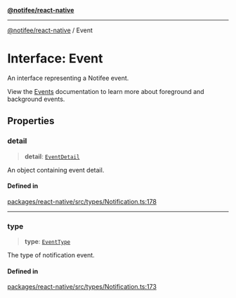 [**@notifee/react-native**](react-native/reference/index)

***

[@notifee/react-native](react-native/reference/index) / Event

# Interface: Event

An interface representing a Notifee event.

View the [Events](/react-native/events) documentation to learn more about foreground and
background events.

## Properties

### detail

> **detail**: [`EventDetail`](react-native/reference/Interface.EventDetail)

An object containing event detail.

#### Defined in

[packages/react-native/src/types/Notification.ts:178](https://github.com/invertase/notifee/blob/main/packages/react-native/src/types/Notification.ts#L178)

***

### type

> **type**: [`EventType`](react-native/reference/Enumeration.EventType)

The type of notification event.

#### Defined in

[packages/react-native/src/types/Notification.ts:173](https://github.com/invertase/notifee/blob/main/packages/react-native/src/types/Notification.ts#L173)

